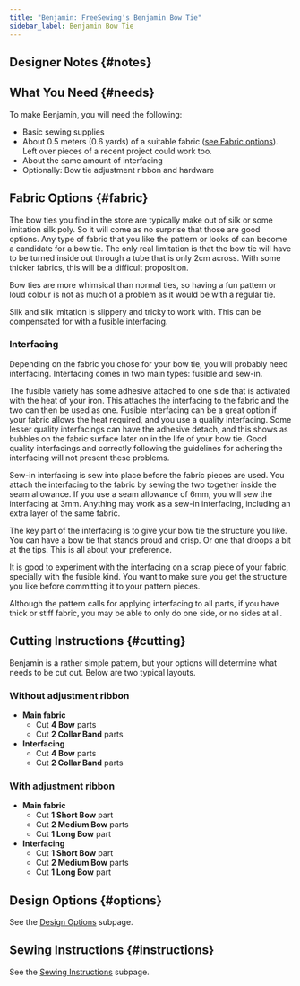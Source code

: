 ```yaml
---
title: "Benjamin: FreeSewing's Benjamin Bow Tie"
sidebar_label: Benjamin Bow Tie
---
```



<DocusaurusDoc>
  <DesignInfo design="benjamin" noDocsLink />
</DocusaurusDoc>

## Designer Notes {#notes}

<Notes />

## What You Need {#needs}

To make Benjamin, you will need the following:

- Basic sewing supplies
- About 0.5 meters (0.6 yards) of a suitable fabric ([see Fabric options](/docs/designs/benjamin#fabric)). Left over
  pieces of a recent project could work too.
- About the same amount of interfacing
- Optionally: Bow tie adjustment ribbon and hardware

## Fabric Options {#fabric}

The bow ties you find in the store are typically make out of silk or some imitation silk poly.
So it will come as no surprise that those are good options. Any type of fabric that you like
the pattern or looks of can become a candidate for a bow tie. The only real limitation is
that the bow tie will have to be turned inside out through a tube that is only 2cm across.
With some thicker fabrics, this will be a difficult proposition.

Bow ties are more whimsical than normal ties, so having a fun pattern or loud colour is not
as much of a problem as it would be with a regular tie.

Silk and silk imitation is slippery and tricky to work with. This can be compensated for with
a fusible interfacing.

### Interfacing

Depending on the fabric you chose for your bow tie, you will probably need interfacing. Interfacing
comes in two main types: fusible and sew-in.

The fusible variety has some adhesive attached to one side that is activated with the heat
of your iron. This attaches the interfacing to the fabric and the two can then be used as one.
Fusible interfacing can be a great option if your fabric allows the heat required, and you
use a quality interfacing. Some lesser quality interfacings can have the adhesive detach,
and this shows as bubbles on the fabric surface later on in the life of your bow tie. Good
quality interfacings and correctly following the guidelines for adhering the interfacing
will not present these problems.

Sew-in interfacing is sew into place before the fabric pieces are used. You attach the
interfacing to the fabric by sewing the two together inside the seam allowance. If you use
a seam allowance of 6mm, you will sew the interfacing at 3mm.
Anything may work as a sew-in interfacing, including an extra layer of the same fabric.

The key part of the interfacing is to give your bow tie the structure you like. You can have
a bow tie that stands proud and crisp. Or one that droops a bit at the tips. This is all about
your preference.

It is good to experiment with the interfacing on a scrap piece of your fabric, specially with
the fusible kind. You want to make sure you get the structure you like before committing it
to your pattern pieces.

Although the pattern calls for applying interfacing to all parts, if you have thick or stiff
fabric, you may be able to only do one side, or no sides at all.

## Cutting Instructions {#cutting}

Benjamin is a rather simple pattern, but your options will determine what
needs to be cut out. Below are two typical layouts.

### Without adjustment ribbon

- **Main fabric**
  - Cut **4 Bow** parts
  - Cut **2 Collar Band** parts
- **Interfacing**
  - Cut **4 Bow** parts
  - Cut **2 Collar Band** parts

### With adjustment ribbon

- **Main fabric**
  - Cut **1 Short Bow** part
  - Cut **2 Medium Bow** parts
  - Cut **1 Long Bow** part
- **Interfacing**
  - Cut **1 Short Bow** part
  - Cut **2 Medium Bow** parts
  - Cut **1 Long Bow** part

## Design Options {#options}

<MiniTip>See the [Design Options](/docs/designs/benjamin/options/) subpage.</MiniTip>

## Sewing Instructions {#instructions}

<MiniTip>See the [Sewing Instructions](/docs/designs/benjamin/instructions/) subpage.</MiniTip>
